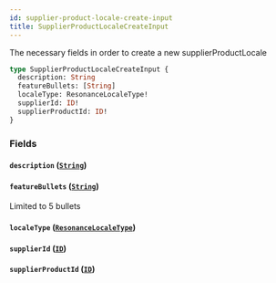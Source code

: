 ```yaml
---
id: supplier-product-locale-create-input
title: SupplierProductLocaleCreateInput
---
```



The necessary fields in order to create a new supplierProductLocale


```graphql
type SupplierProductLocaleCreateInput {
  description: String
  featureBullets: [String]
  localeType: ResonanceLocaleType!
  supplierId: ID!
  supplierProductId: ID!
}
```


### Fields

#### `description` ([`String`](/developers/supplier-apis/supply-api/graphql/reference/scalars/string))




#### `featureBullets` ([`String`](/developers/supplier-apis/supply-api/graphql/reference/scalars/string))

Limited to 5 bullets


#### `localeType` ([`ResonanceLocaleType`](/developers/supplier-apis/supply-api/graphql/reference/enums/resonance-locale-type))




#### `supplierId` ([`ID`](/developers/supplier-apis/supply-api/graphql/reference/scalars/id))




#### `supplierProductId` ([`ID`](/developers/supplier-apis/supply-api/graphql/reference/scalars/id))







